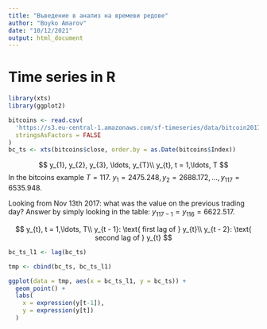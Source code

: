 ```yaml
---
title: "Въведение в анализ на времеви редове"
author: "Boyko Amarov"
date: "10/12/2021"
output: html_document
---
```


# Time series in R

```r
library(xts)
library(ggplot2)

bitcoins <- read.csv(
  'https://s3.eu-central-1.amazonaws.com/sf-timeseries/data/bitcoin2017-06-01-2017-11-13.csv', 
  stringsAsFactors = FALSE
)
bc_ts <- xts(bitcoins$close, order.by = as.Date(bitcoins$Index))
```

$$
y_{1}, y_{2}, y_{3}, \ldots, y_{T}\\
y_{t}, t = 1,\ldots, T
$$
In the bitcoins example $T = 117$. $y_1 = 2475.248, y_2 = 2688.172, \ldots, y_{117} = 6535.948$.

Looking from Nov 13th 2017: what was the value on the previous trading day? Answer
by simply looking in the table: $y_{117 - 1} = y_{116} = 6622.517$. 

$$
y_{t}, t = 1,\ldots, T\\
y_{t - 1}: \text{ first lag of } y_{t}\\
y_{t - 2}: \text{ second lag of } y_{t}
$$

```r
bc_ts_l1 <- lag(bc_ts)

tmp <- cbind(bc_ts, bc_ts_l1)

ggplot(data = tmp, aes(x = bc_ts_l1, y = bc_ts)) +
  geom_point() +
  labs(
    x = expression(y[t-1]),
    y = expression(y[t])
  )
```

